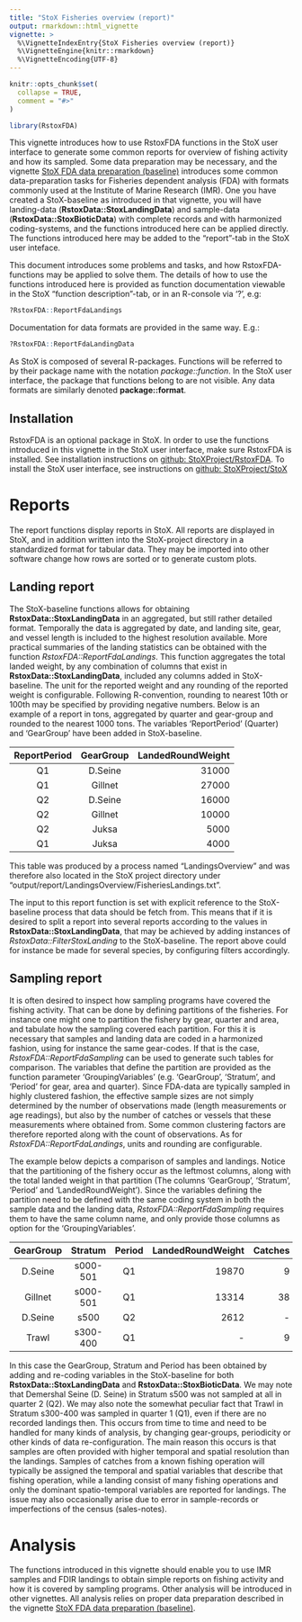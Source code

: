 ```yaml
---
title: "StoX Fisheries overview (report)"
output: rmarkdown::html_vignette
vignette: >
  %\VignetteIndexEntry{StoX Fisheries overview (report)}
  %\VignetteEngine{knitr::rmarkdown}
  %\VignetteEncoding{UTF-8}
---
```


```r
knitr::opts_chunk$set(
  collapse = TRUE,
  comment = "#>"
)
```

```r
library(RstoxFDA)
```

This vignette introduces how to use RstoxFDA functions in the StoX user interface to generate some common reports for overview of fishing activity and how its sampled. Some data preparation may be necessary, and the vignette [StoX FDA data preparation (baseline)](Stox-data-preparation.html) introduces some common data-preparation tasks for Fisheries dependent analysis (FDA) with formats commonly used at the Institute of Marine Research (IMR). One you have created a StoX-baseline as introduced in that vignette, you will have landing-data (**RstoxData::StoxLandingData**) and sample-data (**RstoxData::StoxBioticData**) with complete records and with harmonized coding-systems, and the functions introduced here can be applied directly. The functions introduced here may be added to the "report"-tab in the StoX user inteface.

This document introduces some problems and tasks, and how RstoxFDA-functions may be applied to solve them. The details of how to use the functions introduced here is provided as function documentation viewable in the StoX "function description"-tab, or in an R-console via '?', e.g:

```r
?RstoxFDA::ReportFdaLandings
```

Documentation for data formats are provided in the same way. E.g.:

```r
?RstoxFDA::ReportFdaLandingData
```


As StoX is composed of several R-packages. Functions will be referred to by their package name with the notation _package::function_. In the StoX user interface, the package that functions belong to are not visible. Any data formats are similarly denoted **package::format**.

## Installation
RstoxFDA is an optional package in StoX. In order to use the functions introduced in this vignette in the StoX user interface, make sure RstoxFDA is installed. See installation instructions on [github: StoXProject/RstoxFDA](https://github.com/StoXProject/RstoxFDA). To install the StoX user interface, see instructions on [github: StoXProject/StoX](https://github.com/StoXProject/StoX)

# Reports
The report functions display reports in StoX. All reports are displayed in StoX, and in addition written into the StoX-project directory in a standardized format for tabular data. They may be imported into other software change how rows are sorted or to generate custom plots.

## Landing report
The StoX-baseline functions allows for obtaining **RstoxData::StoxLandingData** in an aggregated, but still rather detailed format. Temporally the data is aggregated by date, and landing site, gear, and vessel length is included to the highest resolution available. More practical summaries of the landing statistics can be obtained with the function _RstoxFDA::ReportFdaLandings_. This function aggregates the total landed weight, by any combination of columns that exist in **RstoxData::StoxLandingData**, included any columns added in StoX-baseline. The unit for the reported weight and any rounding of the reported weight is configurable. Following R-convention, rounding to nearest 10th or 100th may be specified by providing negative numbers. Below is an example of a report in tons, aggregated by quarter and gear-group and rounded to the nearest 1000 tons. The variables 'ReportPeriod' (Quarter) and 'GearGroup' have been added in StoX-baseline.

| ReportPeriod | GearGroup | LandedRoundWeight |
|:------:|:-----:|------:|
|Q1|D.Seine|31000|
|Q1|Gillnet|27000|
|Q2|D.Seine|16000|
|Q2|Gillnet|10000|
|Q2|Juksa|5000|
|Q1|Juksa|4000|

This table was produced by a process named "LandingsOverview" and was therefore also located in the StoX project directory under "output/report/LandingsOverview/FisheriesLandings.txt".

The input to this report function is set with explicit reference to the StoX-baseline process that data should be fetch from. This means that if it is desired to split a report into several reports according to the values in **RstoxData::StoxLandingData**, that may be achieved by adding instances of _RstoxData::FilterStoxLanding_ to the StoX-baseline. The report above could for instance be made for several species, by configuring filters accordingly.

## Sampling report
It is often desired to inspect how sampling programs have covered the fishing activity. That can be done by defining partitions of the fisheries. For instance one might one to partition the fishery by gear, quarter and area, and tabulate how the sampling covered each partition. For this it is necessary that samples and landing data are coded in a harmonized fashion, using for instance the same gear-codes. If that is the case, _RstoxFDA::ReportFdaSampling_ can be used to generate such tables for comparison. The variables that define the partition are provided as the function parameter 'GroupingVariables' (e.g. 'GearGroup', 'Stratum', and 'Period' for gear, area and quarter). Since FDA-data are typically sampled in highly clustered fashion, the effective sample sizes are not simply determined by the number of observations made (length measurements or age readings), but also by the number of catches or vessels that these measurements where obtained from. Some common clustering factors are therefore reported along with the count of observations. As for _RstoxFDA::ReportFdaLandings_, units and rounding are configurable.

The example below depicts a comparison of samples and landings. Notice that the partitioning of the fishery occur as the leftmost columns, along with the total landed weight in that partition (The columns 'GearGroup', 'Stratum', 'Period' and 'LandedRoundWeight'). Since the variables defining the partition need to be defined with the same coding system in both the sample data and the landing data, _RstoxFDA::ReportFdaSampling_ requires them to have the same column name, and only provide those columns as option for the 'GroupingVariables'.

| GearGroup |  Stratum |  Period | LandedRoundWeight | Catches | Vessels | WeightMeasurments |  LengthMeasurments | AgeReadings | WeightOfSampledCatches | 
|:------:|:-----:|:------:|------:|------:|------:|------:|------:|------:|------:|
| D.Seine | s000-501 | Q1 | 19870 | 9 | 9 | 160 | 180 | 180 | 159 | 
| Gillnet | s000-501 | Q1 | 13314 | 38 | 30 | 500 | 1683 | 1683 | 178 | 
| D.Seine | s500 | Q2 | 2612 | - | - | - | - | - | - | 
| Trawl | s300-400 | Q1 | - | 9 | 9 | 185 | 185 | 185 | 10

In this case the GearGroup, Stratum and Period has been obtained by adding and re-coding variables in the StoX-baseline for both **RstoxData::StoxLandingData** and **RstoxData::StoxBioticData**. We may note that Demershal Seine (D. Seine) in Stratum s500 was not sampled at all in quarter 2 (Q2). We may also note the somewhat peculiar fact that Trawl in Stratum s300-400 was sampled in quarter 1 (Q1), even if there are no recorded landings then. This occurs from time to time and need to be handled for many kinds of analysis, by changing gear-groups, periodicity or other kinds of data re-configuration. The main reason this occurs is that samples are often provided with higher temporal and spatial resolution than the landings. Samples of catches from a known fishing operation will typically be assigned the temporal and spatial variables that describe that fishing operation, while a landing consist of many fishing operations and only the dominant spatio-temporal variables are reported for landings. The issue may also occasionally arise due to error in sample-records or imperfections of the census (sales-notes).

# Analysis
The functions introduced in this vignette should enable you to use IMR samples and FDIR landings to obtain simple reports on fishing activity and how it is covered by sampling programs. Other analysis will be introduced in other vignettes. All analysis relies on proper data preparation described in the vignette [StoX FDA data preparation (baseline)](Stox-data-preparation.html).